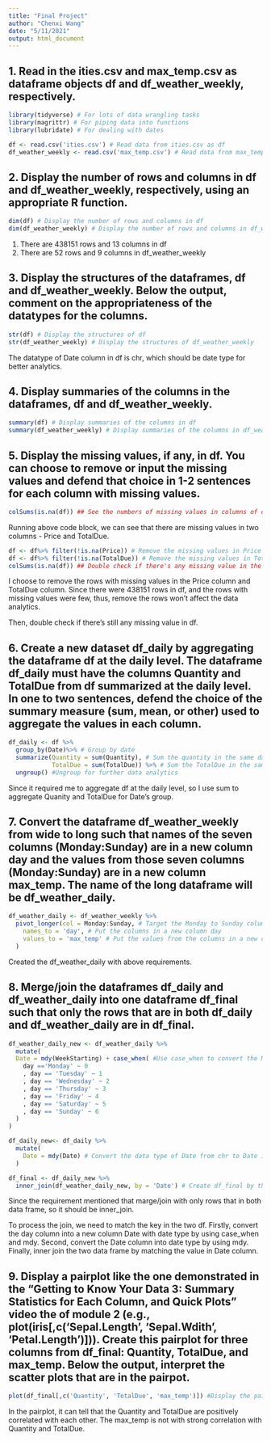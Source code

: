 ---
title: "Final Project"
author: "Chenxi Wang"
date: "5/11/2021"
output: html_document
---

## 1. Read in the ities.csv and max_temp.csv as dataframe objects df and df_weather_weekly, respectively.

```{r}

library(tidyverse) # For lots of data wrangling tasks
library(magrittr) # For piping data into functions
library(lubridate) # For dealing with dates

df <- read.csv('ities.csv') # Read data from ities.csv as df
df_weather_weekly <- read.csv('max_temp.csv') # Read data from max_temp.csv as df_weather_weekly

```

## 2. Display the number of rows and columns in df and df_weather_weekly, respectively, using an appropriate R function. 

```{r}

dim(df) # Display the number of rows and columns in df
dim(df_weather_weekly) # Display the number of rows and columns in df_weather_weekly

```
1. There are 438151 rows and 13 columns in df
2. There are 52 rows and 9 columns in df_weather_weekly

## 3. Display the structures of the dataframes, df and df_weather_weekly. Below the output, comment on the appropriateness of the datatypes for the columns.

```{r}

str(df) # Display the structures of df
str(df_weather_weekly) # Display the structures of df_weather_weekly

```
The datatype of Date column in df is chr, which should be date type for better analytics. 

## 4. Display summaries of the columns in the dataframes, df and df_weather_weekly. 


```{r}

summary(df) # Display summaries of the columns in df
summary(df_weather_weekly) # Display summaries of the columns in df_weather_weekly

```


## 5. Display the missing values, if any, in df. You can choose to remove or input the missing values and defend that choice in 1-2 sentences for each column with missing values.

```{r}

colSums(is.na(df)) ## See the numbers of missing values in columns of df

```
Running above code block, we can see that there are missing values in two columns - Price and TotalDue.

```{r}

df <- df%>% filter(!is.na(Price)) # Remove the missing values in Price column
df <- df%>% filter(!is.na(TotalDue)) # Remove the missing values in TotalDue column
colSums(is.na(df)) ## Double check if there's any missing value in the updated df

```
I choose to remove the rows with missing values in the Price column and TotalDue column. Since there were 438151 rows in df, and the rows with missing values were few, thus, remove the rows won't affect the data analytics. 

Then, double check if there's still any missing value in df.

## 6. Create a new dataset df_daily by aggregating the dataframe df at the daily level. The dataframe df_daily must have the columns Quantity and TotalDue from df summarized at the daily level. In one to two sentences, defend the choice of the summary measure (sum, mean, or other) used to aggregate the values  in  each column.


```{r}

df_daily <- df %>%
  group_by(Date)%>% # Group by date
  summarize(Quantity = sum(Quantity), # Sum the quantity in the same date
            TotalDue = sum(TotalDue)) %>% # Sum the TotalDue in the same date
  ungroup() #Ungroup for further data analytics

```

Since it required me to aggregate df at the daily level, so I use sum to aggregate Quanity and TotalDue for Date's group. 

## 7. Convert the dataframe df_weather_weekly from wide to long such that names of the seven columns (Monday:Sunday) are in a new column day and the values from those seven columns (Monday:Sunday) are in a new column max_temp. The name of the long dataframe will be df_weather_daily. 


```{r}

df_weather_daily <- df_weather_weekly %>%
  pivot_longer(col = Monday:Sunday, # Target the Monday to Sunday columns
    names_to = 'day', # Put the columns in a new column day
    values_to = 'max_temp' # Put the values from the columns in a new column max_temp
  )

```

Created the df_weather_daily with above requirements.

## 8. Merge/join the dataframes df_daily and df_weather_daily into one dataframe df_final such that only the rows that are in both df_daily and df_weather_daily are in df_final. 


```{r}

df_weather_daily_new <- df_weather_daily %>% 
  mutate(
  Date = mdy(WeekStarting) + case_when( #Use case_when to convert the Monday ~ Sunday into number value and create a new Date column in a new data frame df_weather_daily_new 
    day =='Monday' ~ 0 
    , day == 'Tuesday' ~ 1
    , day == 'Wednesday' ~ 2
    , day == 'Thursday' ~ 3
    , day == 'Friday' ~ 4
    , day == 'Saturday' ~ 5
    , day == 'Sunday' ~ 6
  )
)

df_daily_new<- df_daily %>%
  mutate(
    Date = mdy(Date) # Convert the data type of Date from chr to Date in a new data frame df_daily_new
  )

df_final <- df_daily_new %>%
  inner_join(df_weather_daily_new, by = 'Date') # Create df_final by the inner_join on primary key Date

```

Since the requirement mentioned that marge/join with only rows that in both data frame, so it should be inner_join.

To process the join, we need to match the key in the two df. Firstly, convert the day column into a new column Date with date type by using case_when and mdy. Second, convert the Date column into date type by using mdy. Finally, inner join the two data frame by matching the value in Date column.

## 9. Display a pairplot like the one demonstrated in the "Getting to Know Your Data 3: Summary Statistics for Each Column, and Quick Plots" video the of module 2 (e.g., plot(iris[,c('Sepal.Length', 'Sepal.Wdith', 'Petal.Length')])). Create this pairplot for three columns from df_final: Quantity, TotalDue, and max_temp. Below the output, interpret the scatter plots that are in the pairpot.


```{r}

plot(df_final[,c('Quantity', 'TotalDue', 'max_temp')]) #Display the pairplot

```

In the pairplot, it can tell that the Quantity and TotalDue are positively correlated with each other. The max_temp is not with strong correlation with Quantity and TotalDue. 